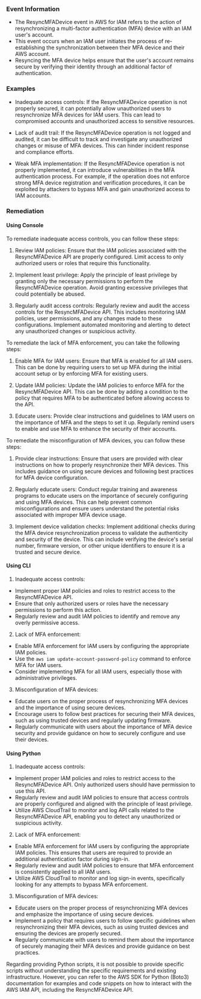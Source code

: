 
### Event Information

- The ResyncMFADevice event in AWS for IAM refers to the action of resynchronizing a multi-factor authentication (MFA) device with an IAM user's account.
- This event occurs when an IAM user initiates the process of re-establishing the synchronization between their MFA device and their AWS account.
- Resyncing the MFA device helps ensure that the user's account remains secure by verifying their identity through an additional factor of authentication.


### Examples

- Inadequate access controls: If the ResyncMFADevice operation is not properly secured, it can potentially allow unauthorized users to resynchronize MFA devices for IAM users. This can lead to compromised accounts and unauthorized access to sensitive resources.

- Lack of audit trail: If the ResyncMFADevice operation is not logged and audited, it can be difficult to track and investigate any unauthorized changes or misuse of MFA devices. This can hinder incident response and compliance efforts.

- Weak MFA implementation: If the ResyncMFADevice operation is not properly implemented, it can introduce vulnerabilities in the MFA authentication process. For example, if the operation does not enforce strong MFA device registration and verification procedures, it can be exploited by attackers to bypass MFA and gain unauthorized access to IAM accounts.

### Remediation

#### Using Console

To remediate inadequate access controls, you can follow these steps:

1. Review IAM policies: Ensure that the IAM policies associated with the ResyncMFADevice API are properly configured. Limit access to only authorized users or roles that require this functionality.

2. Implement least privilege: Apply the principle of least privilege by granting only the necessary permissions to perform the ResyncMFADevice operation. Avoid granting excessive privileges that could potentially be abused.

3. Regularly audit access controls: Regularly review and audit the access controls for the ResyncMFADevice API. This includes monitoring IAM policies, user permissions, and any changes made to these configurations. Implement automated monitoring and alerting to detect any unauthorized changes or suspicious activity.

To remediate the lack of MFA enforcement, you can take the following steps:

1. Enable MFA for IAM users: Ensure that MFA is enabled for all IAM users. This can be done by requiring users to set up MFA during the initial account setup or by enforcing MFA for existing users.

2. Update IAM policies: Update the IAM policies to enforce MFA for the ResyncMFADevice API. This can be done by adding a condition to the policy that requires MFA to be authenticated before allowing access to the API.

3. Educate users: Provide clear instructions and guidelines to IAM users on the importance of MFA and the steps to set it up. Regularly remind users to enable and use MFA to enhance the security of their accounts.

To remediate the misconfiguration of MFA devices, you can follow these steps:

1. Provide clear instructions: Ensure that users are provided with clear instructions on how to properly resynchronize their MFA devices. This includes guidance on using secure devices and following best practices for MFA device configuration.

2. Regularly educate users: Conduct regular training and awareness programs to educate users on the importance of securely configuring and using MFA devices. This can help prevent common misconfigurations and ensure users understand the potential risks associated with improper MFA device usage.

3. Implement device validation checks: Implement additional checks during the MFA device resynchronization process to validate the authenticity and security of the device. This can include verifying the device's serial number, firmware version, or other unique identifiers to ensure it is a trusted and secure device.

#### Using CLI

1. Inadequate access controls:
- Implement proper IAM policies and roles to restrict access to the ResyncMFADevice API. 
- Ensure that only authorized users or roles have the necessary permissions to perform this action. 
- Regularly review and audit IAM policies to identify and remove any overly permissive access.

2. Lack of MFA enforcement:
- Enable MFA enforcement for IAM users by configuring the appropriate IAM policies. 
- Use the `aws iam update-account-password-policy` command to enforce MFA for IAM users. 
- Consider implementing MFA for all IAM users, especially those with administrative privileges.

3. Misconfiguration of MFA devices:
- Educate users on the proper process of resynchronizing MFA devices and the importance of using secure devices. 
- Encourage users to follow best practices for securing their MFA devices, such as using trusted devices and regularly updating firmware. 
- Regularly communicate with users about the importance of MFA device security and provide guidance on how to securely configure and use their devices.

#### Using Python

1. Inadequate access controls:
- Implement proper IAM policies and roles to restrict access to the ResyncMFADevice API. Only authorized users should have permission to use this API.
- Regularly review and audit IAM policies to ensure that access controls are properly configured and aligned with the principle of least privilege.
- Utilize AWS CloudTrail to monitor and log API calls related to the ResyncMFADevice API, enabling you to detect any unauthorized or suspicious activity.

2. Lack of MFA enforcement:
- Enable MFA enforcement for IAM users by configuring the appropriate IAM policies. This ensures that users are required to provide an additional authentication factor during sign-in.
- Regularly review and audit IAM policies to ensure that MFA enforcement is consistently applied to all IAM users.
- Utilize AWS CloudTrail to monitor and log sign-in events, specifically looking for any attempts to bypass MFA enforcement.

3. Misconfiguration of MFA devices:
- Educate users on the proper process of resynchronizing MFA devices and emphasize the importance of using secure devices.
- Implement a policy that requires users to follow specific guidelines when resynchronizing their MFA devices, such as using trusted devices and ensuring the devices are properly secured.
- Regularly communicate with users to remind them about the importance of securely managing their MFA devices and provide guidance on best practices.

Regarding providing Python scripts, it is not possible to provide specific scripts without understanding the specific requirements and existing infrastructure. However, you can refer to the AWS SDK for Python (Boto3) documentation for examples and code snippets on how to interact with the AWS IAM API, including the ResyncMFADevice API.

